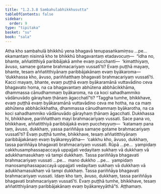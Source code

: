 ```yaml
---
title: "1.2.3.8 Sambahulabhikkhusutta"
tableOfContents: false
sidebar:
  order: 9
type: "tipitaka"
basket: "su"
book: "sala"
---
```



<DynamicBreadcrumb />

<Division number="81" book="sala">

<Paragraph number="341" book="sala">
Atha kho sambahulā bhikkhū yena bhagavā tenupasaṅkamiṃsu …pe…  ekamantaṃ nisinnā kho te bhikkhū bhagavantaṃ etadavocuṃ—  “idha no, bhante, aññatitthiyā paribbājakā amhe evaṃ pucchanti—  ‘kimatthiyaṃ, āvuso, samaṇe gotame brahmacariyaṃ vussatī’ti? Evaṃ puṭṭhā mayaṃ, bhante, tesaṃ aññatitthiyānaṃ paribbājakānaṃ evaṃ byākaroma—  ‘dukkhassa kho, āvuso, pariññatthaṃ bhagavati brahmacariyaṃ vussatī’ti. Kacci mayaṃ, bhante, evaṃ puṭṭhā evaṃ byākaramānā vuttavādino ceva bhagavato homa, na ca bhagavantaṃ abhūtena abbhācikkhāma, dhammassa cānudhammaṃ byākaroma, na ca koci sahadhammiko vādānuvādo gārayhaṃ ṭhānaṃ āgacchatī”ti?
</Paragraph>

<Paragraph number="342" book="sala">
“Taggha tumhe, bhikkhave, evaṃ puṭṭhā evaṃ byākaramānā vuttavādino ceva me hotha, na ca maṃ abhūtena abbhācikkhatha, dhammassa cānudhammaṃ byākarotha, na ca koci sahadhammiko vādānuvādo gārayhaṃ ṭhānaṃ āgacchati. Dukkhassa hi, bhikkhave, pariññatthaṃ mayi brahmacariyaṃ vussati. Sace pana vo, bhikkhave, aññatitthiyā paribbājakā evaṃ puccheyyuṃ—  ‘katamaṃ pana taṃ, āvuso, dukkhaṃ, yassa pariññāya samaṇe gotame brahmacariyaṃ vussatī’ti? Evaṃ puṭṭhā tumhe, bhikkhave, tesaṃ aññatitthiyānaṃ paribbājakānaṃ evaṃ byākareyyātha—  ‘cakkhu kho, āvuso, dukkhaṃ, tassa pariññāya bhagavati brahmacariyaṃ vussati. Rūpā …pe…  yampidaṃ cakkhusamphassapaccayā uppajjati vedayitaṃ sukhaṃ vā dukkhaṃ vā adukkhamasukhaṃ vā tampi dukkhaṃ. Tassa pariññāya bhagavati brahmacariyaṃ vussati …pe…  mano dukkho …pe…  yampidaṃ manosamphassapaccayā uppajjati vedayitaṃ sukhaṃ vā dukkhaṃ vā adukkhamasukhaṃ vā tampi dukkhaṃ. Tassa pariññāya bhagavati brahmacariyaṃ vussati. Idaṃ kho taṃ, āvuso, dukkhaṃ, tassa pariññāya bhagavati brahmacariyaṃ vussatī’ti. Evaṃ puṭṭhā tumhe, bhikkhave, tesaṃ aññatitthiyānaṃ paribbājakānaṃ evaṃ byākareyyāthā”ti.

</Paragraph>
</Division>

<Paragraph number="343" type="center" book="sala">
Aṭṭhamaṃ.
</Paragraph>